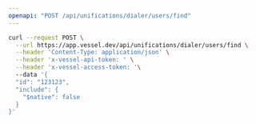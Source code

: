 ```yaml
---
openapi: "POST /api/unifications/dialer/users/find"
---
```


<RequestExample>

```bash Request
curl --request POST \
  --url https://app.vessel.dev/api/unifications/dialer/users/find \
  --header 'Content-Type: application/json' \
  --header 'x-vessel-api-token: ' \
  --header 'x-vessel-access-token: '\ 
  --data '{
  "id": "123123",
  "include": {
    "$native": false
  }
}'
```

</RequestExample>


      